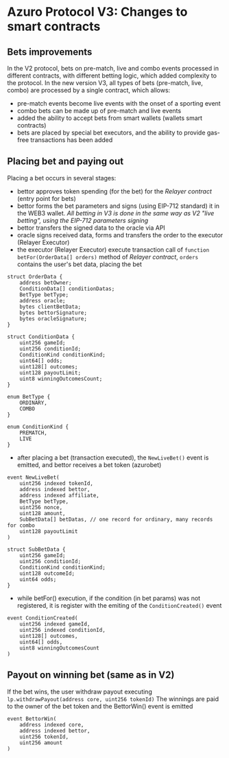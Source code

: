 
# Azuro Protocol V3: Changes to smart contracts

## Bets improvements

In the V2 protocol, bets on pre-match, live and combo events processed in different contracts, with different betting logic, which added complexity to the protocol. In the new version V3, all types of bets (pre-match, live, combo) are processed by a single contract, which allows:
- pre-match events become live events with the onset of a sporting event
- combo bets can be made up of pre-match and live events
- added the ability to accept bets from smart wallets (wallets smart contracts)
- bets are placed by special bet executors, and the ability to provide gas-free transactions has been added

## Placing bet and paying out

Placing a bet occurs in several stages:
- bettor approves token spending (for the bet) for the *Relayer contract* (entry point for bets)
- bettor forms the bet parameters and signs (using EIP-712 standard) it in the WEB3 wallet. *All betting in V3 is done in the same way as V2 "live betting", using the EIP-712 parameters signing*
- bettor transfers the signed data to the oracle via API
- oracle signs received data, forms and transfers the order to the executor (Relayer Executor)
- the executor (Relayer Executor) execute transaction call of `function betFor(OrderData[] orders)` method of *Relayer contract*, `orders` contains the user's bet data, placing the bet
```solidity
struct OrderData {
    address betOwner;
    ConditionData[] conditionDatas;
    BetType betType;
    address oracle;
    bytes clientBetData;
    bytes bettorSignature;
    bytes oracleSignature;
}

struct ConditionData {
    uint256 gameId;
    uint256 conditionId;
    ConditionKind conditionKind;
    uint64[] odds;
    uint128[] outcomes;
    uint128 payoutLimit;
    uint8 winningOutcomesCount;
}

enum BetType {
    ORDINARY,
    COMBO
}

enum ConditionKind {
    PREMATCH,
    LIVE
}
```
- after placing a bet (transaction executed), the `NewLiveBet()` event is emitted, and bettor receives a bet token (azurobet)
```solidity
event NewLiveBet(
    uint256 indexed tokenId,
    address indexed bettor,
    address indexed affiliate,
    BetType betType,
    uint256 nonce,
    uint128 amount,
    SubBetData[] betDatas, // one record for ordinary, many records for combo
    uint128 payoutLimit
)

struct SubBetData {
    uint256 gameId;
    uint256 conditionId;
    ConditionKind conditionKind;
    uint128 outcomeId;
    uint64 odds;
}
```
- while betFor() execution, if the condition (in bet params) was not registered, it is register with the emiting of the `ConditionCreated()` event
```solidity
event ConditionCreated(
    uint256 indexed gameId,
    uint256 indexed conditionId,
    uint128[] outcomes,
    uint64[] odds,
    uint8 winningOutcomesCount
)
```

## Payout on winning bet (same as in V2)
If the bet wins, the user withdraw payout executing `lp.withdrawPayout(address core, uint256 tokenId)`
The winnings are paid to the owner of the bet token and the BettorWin() event is emitted
```solidity
event BettorWin(
    address indexed core,
    address indexed bettor,
    uint256 tokenId,
    uint256 amount
)
```
